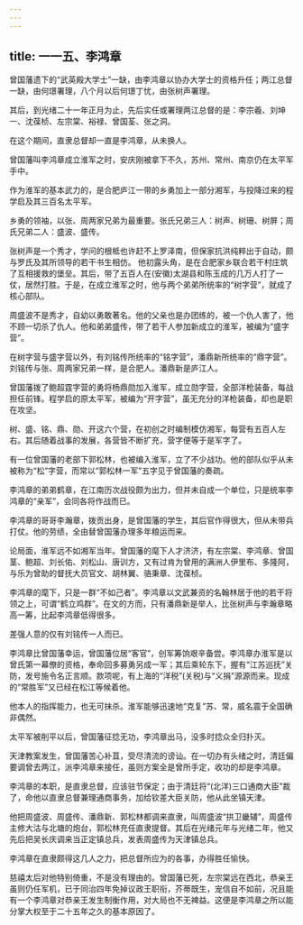 ```yaml
---
---
---
```

title: 一一五、李鸿章
---



曾国藩遗下的“武英殿大学士”一缺，由李鸿章以协办大学士的资格升任；两江总督一缺，由何璟署理，八个月以后何璟丁忧，由张树声署理。

其后，到光绪二十一年正月为止，先后实任或署理两江总督的是：李宗羲、刘坤一、沈葆桢、左宗棠、裕禄、曾国荃、张之洞。

在这个期间，直隶总督却一直是李鸿章，从未换人。

曾国藩叫李鸿章成立淮军之时，安庆刚被拿下不久，苏州、常州、南京仍在太平军手中。

作为淮军的基本武力的，是合肥庐江一带的乡勇加上一部分湘军，与投降过来的程学启及其三百名太平军。

乡勇的领袖，以张、周两家兄弟为最重要。张氏兄弟三人：树声、树珊、树屏；周氏兄弟二人：盛波、盛传。

张树声是一个秀才，学问的根柢也许赶不上罗泽南，但保家抗洪纯粹出于自动，颇与罗氏及其所领导的若干书生相仿。 他初露头角，是在合肥家乡联合若干村庄筑了互相援救的堡垒。其后，带了五百人在(安徽)太湖县和陈玉成的几万人打了一仗，居然打胜。于是，在成立淮军之时，他与两个弟弟所统率的“树字营”，就成了核心部队。

周盛波不是秀才，自幼以勇敢著名。他的父亲也是办团练的，被一个仇人害了，他不顾一切杀了仇人。他和弟弟盛传，带了若干人参加新成立的淮军，被编为“盛字营”。

在树字营与盛字营以外，有刘铭传所统率的“铭字营”，潘鼎新所统率的“鼎字营”。刘铭传与张、周两家兄弟一样，是合肥人。潘鼎新是庐江人。

曾国藩拨了鲍超霆字营的勇将杨鼎勋加入淮军，成立勋字营，全部洋枪装备，每战担任前锋。程学启的原太平军，被编为“开字营”，虽无充分的洋枪装备，却也是职在攻坚。

树、盛、铭、鼎、勋、开这六个营，在初创之时编制模仿湘军，每营有五百人左右。其后随着战事的发展，各营皆不断扩充，营字便等于是军字了。

有一位曾国藩的老部下郭松林，也被编入淮军，立了不少战功。他的部队似乎从未被称为“松”字营，而常以“郭松林一军”五字见于曾国藩的奏疏。

李鸿章的弟弟鹤章，在江南历次战役颇为出力，但并未自成一个单位，只是统率李鸿章的“亲军”，会同各将作战而已。

李鸿章的哥哥李瀚章，拨贡出身，是曾国藩的学生，其后官作得很大，但从未带兵打仗。他的劳绩，全由替曾国藩办理多年粮运而来。

论局面，淮军远不如湘军当年。曾国藩的麾下人才济济，有左宗棠、李鸿章、曾国茎、鲍超、刘长佑、刘松山、唐训方，又有过肯为曾用的满洲人伊里布、多隆阿，与乐为曾助的督抚大员官文、胡林翼、骆秉章、沈葆桢。

李鸿章的麾下，只是一群“不如己者”。李鸿章以文武兼资的名翰林居于他的若干将领之上，可谓“鹤立鸡群”。在文的方而，只有潘鼎新是举人，比张树声与李瀚章略高一筹，比起李鸿章低得很多。

差强人意的仅有刘铭传一人而已。

李鸿章比曾国藩幸运，曾国藩位居“客官”，创军筹饷艰辛备尝。李鸿章办淮军是以曾氏第一幕僚的资格，奉命回多募勇另成一军；其后乘轮东下，握有“江苏巡抚”关防，发号施令名正言顺。款项呢，有上海的“洋税”(关税)与“义捐”源源而来。现成的“常胜军”又已经在松江等候着他。

他本人的指挥能力，也无可抹杀。淮军能够迅速地“克复”苏、常，威名震于全国确非偶然。

太平军被削平以后，曾国藩征捻无功，李鸿章出马，没多时捻众全归扑灭。

天津教案发生，曾国藩苦心补苴，受尽清流的谤讪。在一切办有头绪之时，清廷偏要调曾去两江，派李鸿章来接任，虽则方案全是曾所手定，收功的却是李鸿章。

李鸿章的本职，是直隶总督，应该驻节保定；由于清廷将“(北洋)三口通商大臣”裁了，命他以直隶总督兼理通商事务，加给钦差大臣关防，他从此坐镇天津。

他把周盛波、周盛传、潘鼎新、郭松林都调来直隶，叫周盛波“拱卫畿辅”，周盛传主修大沽与北塘的炮台，郭松林充任直隶提督。其后在光绪元年与光绪二年，他又先后把吴长庆调来当正定镇总兵，发表周盛传为天津镇总兵。

李鸿章在直隶颇得这几人之力，把总督所应为的各事，办得胜任愉快。

慈禧太后对他特别倚重，不是没有理由的。曾国藩已死，左宗棠远在西北，恭亲王虽则仍任军机，已于同治四年免掉议政王职衔，芥蒂既生，宠信自不如前，况且能有一个李鸿章对恭亲王发生制衡作用，对大局也不无裨益。这便是李鸿章之所以能分掌大权至于二十五年之久的基本原因了。